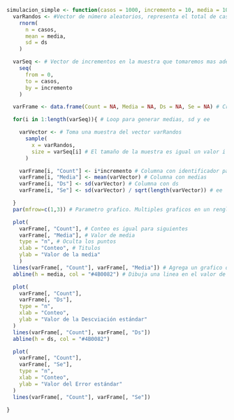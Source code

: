 ```r
simulacion_simple <- function(casos = 1000, incremento = 10, media = 100, ds = 15) {
  varRandos <- #Vector de número aleatorios, representa el total de casos
    rnorm(
      n = casos,
      mean = media,
      sd = ds
    )

  varSeq <- # Vector de incrementos en la muestra que tomaremos mas adelante
    seq(
      from = 0,
      to = casos,
      by = incremento
    )

  varFrame <- data.frame(Count = NA, Media = NA, Ds = NA, Se = NA) # Creación de data.frame

  for(i in 1:length(varSeq)){ # Loop para generar medias, sd y ee

    varVector <- # Toma una muestra del vector varRandos
      sample(
        x = varRandos,
        size = varSeq[i] # El tamaño de la muestra es igual un valor i en el vector incrementos
      )

    varFrame[i, "Count"] <- i*incremento # Columna con identificador para facilitar graficar, se multuplica por incremento para mostrar el tamaño de muestra al que corresponde
    varFrame[i, "Media"] <- mean(varVector) # Columna con medias
    varFrame[i, "Ds"] <- sd(varVector) # Columna con ds
    varFrame[i, "Se"] <- sd(varVector) / sqrt(length(varVector)) # ee

  }
  par(mfrow=c(1,3)) # Parametro grafico. Multiples graficos en un renglon y tres columnas

  plot(
    varFrame[, "Count"], # Conteo es igual para siguientes
    varFrame[, "Media"], # Valor de media
    type = "n", # Oculta los puntos
    xlab = "Conteo", # Titulos
    ylab = "Valor de la media"
    )
  lines(varFrame[, "Count"], varFrame[, "Media"]) # Agrega un grafico de linea al grafico anterior
  abline(h = media, col = "#4B0082") # Dibuja una linea en el valor de la media

  plot(
    varFrame[, "Count"],
    varFrame[, "Ds"],
    type = "n",
    xlab = "Conteo",
    ylab = "Valor de la Descviación estándar"
  )
  lines(varFrame[, "Count"], varFrame[, "Ds"])
  abline(h = ds, col = "#4B0082")

  plot(
    varFrame[, "Count"],
    varFrame[, "Se"],
    type = "n",
    xlab = "Conteo",
    ylab = "Valor del Error estándar"
  )
  lines(varFrame[, "Count"], varFrame[, "Se"])

}
```
